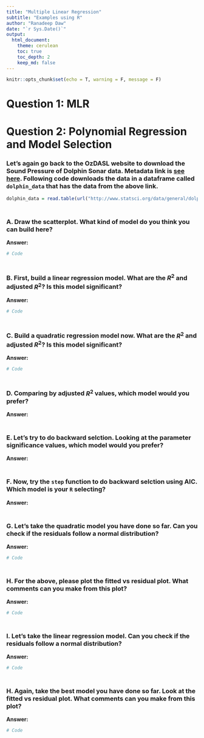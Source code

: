```yaml
---
title: "Multiple Linear Regression"
subtitle: "Examples using R"
author: "Ranadeep Daw"
date: "`r Sys.Date()`"
output: 
  html_document:
    theme: cerulean
    toc: true
    toc_depth: 2
    keep_md: false
---
```

  
  
```r
knitr::opts_chunk$set(echo = T, warning = F, message = F)
```



# Question 1: MLR


# Question 2: Polynomial Regression and Model Selection

### Let's again go back to the OzDASL website to download the **Sound Pressure of Dolphin Sonar** data. Metadata link is [see here](<http://www.statsci.org/data/general/dolphin.html>). Following code downloads the data in a dataframe called $\texttt{dolphin_data}$ that has the data from the above link.

```r
dolphin_data = read.table(url("http://www.statsci.org/data/general/dolphin.txt"), header = TRUE)
```





### <br> A. Draw the scatterplot. What kind of model do you think you can build here?

**Answer:** 

```r
# Code
```




### <br> B. First, build a linear regression model. What are the $R^2$ and adjusted $R^2$? Is this model significant?


**Answer:** 

```r
# Code
```


### <br> C. Build a quadratic regression model now. What are the $R^2$ and adjusted $R^2$? Is this model significant?



**Answer:** 

```r
# Code
```


### <br> D. Comparing by adjusted $R^2$ values, which model would you prefer?



**Answer:** 



### <br> E. Let's try to do backward selction. Looking at the parameter significance values, which model would you prefer?



**Answer:** 




### <br> F. Now, try the $\texttt{step}$ function to do backward selction using AIC. Which model is your $\texttt{R}$ selecting?



**Answer:** 



### <br> G. Let's take the quadratic model you have done so far. Can you check if the residuals follow a normal distribution?


**Answer:** 


```r
# Code
```


### <br> H. For the above, please plot the fitted vs residual plot. What comments can you make from this plot?


**Answer:** 


```r
# Code
```





### <br> I. Let's take the linear regression model. Can you check if the residuals follow a normal distribution?


**Answer:** 


```r
# Code
```


### <br> H. Again, take the best model you have done so far. Look at the fitted vs residual plot. What comments can you make from this plot?


**Answer:** 

```r
# Code
```

